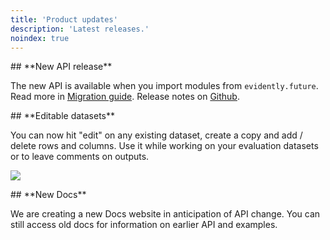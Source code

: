 ```yaml
---
title: 'Product updates'
description: 'Latest releases.'
noindex: true
---
```


<Update label="2025-01-24" description="Evidently v0.6">
  ## **New API release**

  The new API is available when you import modules from `evidently.future`. Read more in [Migration guide](/faq/migration). Release notes on [Github](https://github.com/evidentlyai/evidently/releases/tag/v0.6.0).
</Update>

<Update label="2025-01-24" description="Evidently Cloud">
  ## **Editable datasets**

  You can now hit "edit" on any existing dataset, create a copy and add / delete rows and columns. Use it while working on your evaluation datasets or to leave comments on outputs.

  ![](/images/changelog/editable_dataset-min.png)
</Update>

<Update label="2025-01-10" description="Docs">
  ## **New Docs**

  We are creating a new Docs website in anticipation of API change. You can still access old docs for information on earlier API and examples.
</Update>